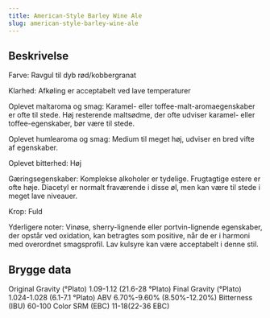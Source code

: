 ```yaml
---
title: American-Style Barley Wine Ale
slug: american-style-barley-wine-ale
---
```


## Beskrivelse
Farve: Ravgul til dyb rød/kobbergranat

Klarhed: Afkøling er acceptabelt ved lave temperaturer

Oplevet maltaroma og smag: Karamel- eller toffee-malt-aromaegenskaber er ofte til stede. Høj resterende maltsødme, der ofte udviser karamel- eller toffee-egenskaber, bør være til stede.

Oplevet humlearoma og smag: Medium til meget høj, udviser en bred vifte af egenskaber.

Oplevet bitterhed: Høj

Gæringsegenskaber: Komplekse alkoholer er tydelige. Frugtagtige estere er ofte høje. Diacetyl er normalt fraværende i disse øl, men kan være til stede i meget lave niveauer.

Krop: Fuld

Yderligere noter: Vinøse, sherry-lignende eller portvin-lignende egenskaber, der opstår ved oxidation, kan betragtes som positive, når de er i harmoni med overordnet smagsprofil. Lav kulsyre kan være acceptabelt i denne stil.



## Brygge data
Original Gravity (°Plato) 1.09-1.12 (21.6-28 °Plato)
Final Gravity  (°Plato) 1.024-1.028 (6.1-7.1 °Plato)
ABV 6.70%-9.60% (8.50%-12.20%)
Bitterness (IBU) 60-100
Color SRM (EBC) 11-18(22-36 EBC)					

